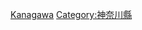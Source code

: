 {{Catnav|頁面分類|各種主題的頁面分類|按國家分類|各國地理|日本地理}}
{{Catnav|頁面分類|地理|各國地理|日本地理}}
{{日本行政區劃分類導航|地理}}
{{Commons category|Geography of Kanagawa prefecture}}

[[Category:日本各都道府縣地理|Kanagawa]]
[[Category:神奈川縣|Category:神奈川縣]]
